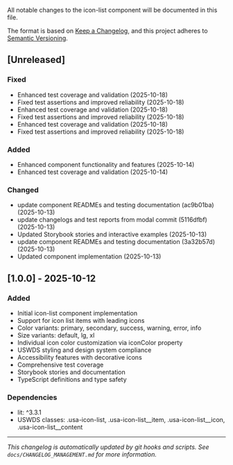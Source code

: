 
<Meta title="Components/Icon List/Changelog" />

All notable changes to the icon-list component will be documented in this file.

The format is based on [Keep a Changelog](https://keepachangelog.com/en/1.0.0/),
and this project adheres to [Semantic Versioning](https://semver.org/spec/v2.0.0.html).

## [Unreleased]




### Fixed

- Enhanced test coverage and validation (2025-10-18)
- Fixed test assertions and improved reliability (2025-10-18)
- Enhanced test coverage and validation (2025-10-18)
- Fixed test assertions and improved reliability (2025-10-18)
- Enhanced test coverage and validation (2025-10-18)
- Fixed test assertions and improved reliability (2025-10-18)
### Added

- Enhanced component functionality and features (2025-10-14)
- Enhanced test coverage and validation (2025-10-14)
### Changed

- update component READMEs and testing documentation (ac9b01ba) (2025-10-13)
- update changelogs and test reports from modal commit (5116dfbf) (2025-10-13)
- Updated Storybook stories and interactive examples (2025-10-13)
- update component READMEs and testing documentation (3a32b57d) (2025-10-13)
- Updated component implementation (2025-10-13)
## [1.0.0] - 2025-10-12

### Added

- Initial icon-list component implementation
- Support for icon list items with leading icons
- Color variants: primary, secondary, success, warning, error, info
- Size variants: default, lg, xl
- Individual icon color customization via iconColor property
- USWDS styling and design system compliance
- Accessibility features with decorative icons
- Comprehensive test coverage
- Storybook stories and documentation
- TypeScript definitions and type safety

### Dependencies

- lit: ^3.3.1
- USWDS classes: .usa-icon-list, .usa-icon-list__item, .usa-icon-list__icon, .usa-icon-list__content

---

_This changelog is automatically updated by git hooks and scripts._
_See `docs/CHANGELOG_MANAGEMENT.md` for more information._
